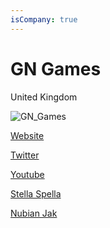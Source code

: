 ```yaml
---
isCompany: true
---
```


# GN Games

<Location>

United Kingdom

</Location>

![GN_Games](./images/GN_Games_v1.png)

<Website>

[Website](http://GNGames.co.uk)

[Twitter](https://twitter.com/developmentgn)

[Youtube](https://www.youtube.com/channel/UCMY-fsf37xfQgdLObCR2cBQ)

</Website>

<Games>

[Stella Spella](https://www.microsoft.com/store/apps/9PFMCGTCVVH4)

[Nubian Jak](https://play.google.com/store/apps/details?id=com.GNDevelopment.NubianJakUS)

</Games>
